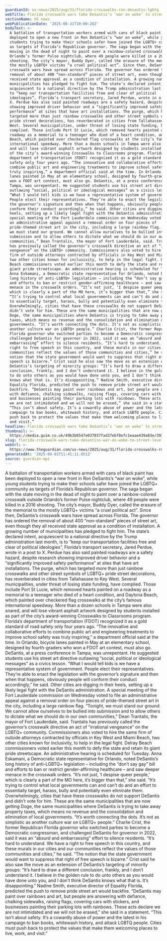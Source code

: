 ```yaml
---
guardianId: us-news/2025/aug/31/florida-crosswalks-ron-desantis-lgbtq
webTitle: Florida crosswalk wars take DeSantis’s ‘war on woke’ to street level
sectionName: US news
webPublicationDate: '2025-08-31T10:00:26Z'
bodyText: >-
  A battalion of transportation workers armed with cans of black paint has been
  deployed to open a new front in Ron DeSantis’s “war on woke”, while young
  students trying to make their schools safer have joined the LGBTQ+ community
  as targets of Florida’s Republican governor. The saga began with the state
  moving in the dead of night to paint over a rainbow-colored crosswalk outside
  Orlando’s former Pulse nightclub, where 49 people were killed in a 2016
  shooting. The city’s mayor, Buddy Dyer, called the erasure of the memorial to
  the mostly LGBTQ+ victims “a cruel political act”. Since then, DeSantis’s
  crosswalk wars have spread across Florida. The governor has ordered the
  removal of about 400 “non-standard” pieces of street art, even though they all
  received state approval as a condition of installation. A growing number of
  municipalities has pledged to fight him. The state’s declared intent,
  acquiescent to a national directive by the Trump administration last month, is
  to “keep our transportation facilities free and clear of political
  ideologies”, Florida’s transport secretary, Jared Perdue, wrote in a post to
  X. Perdue has also said painted roadways are a safety hazard, despite research
  showing improved driver behavior and a “significantly improved safety
  performance” at sites that have art installations. The purge, which has
  targeted more than just rainbow crosswalks and other street symbols of LGBTQ+
  pride street decorations, has reverberated in cities from Tallahassee to Key
  West. Several municipalities, under threat of losing state funding, have
  complied. Those include Port St Lucie, which removed hearts painted on a
  roadway as a memorial to a teenager who died of a heart condition, and Daytona
  Beach, which painted over checkered flag crosswalks at the city’s famous
  international speedway. More than a dozen schools in Tampa were also snared,
  and will lose vibrant asphalt artwork designed by students installed as part
  of the city’s award-winning Crosswalks to Classrooms program. Florida’s
  department of transportation (FDOT) recognized it as a gold standard of road
  safety only four years ago. “The innovative and collaborative efforts to
  combine public art and engineering treatments to improve school safety was
  truly inspiring,” a department official said at the time. In Orlando, bicycle
  lanes painted in May at an elementary school, designed by fourth-graders who
  won a FDOT art contest, must also go. DeSantis, at a press conference in
  Tampa, was unrepentant. He suggested students use his street art directive
  outlawing “social, political or ideological messages” as a civics lesson.
  “What I would tell kids is we have a representative system of government.
  People elect their representatives. They’re able to enact the legislation with
  the governor’s signature and then when that happens, obviously people will
  conform their conduct accordingly,” he said. Other cities are digging in their
  heels, setting up a likely legal fight with the DeSantis administration. A
  special meeting of the Fort Lauderdale commission on Wednesday voted to file
  an administrative appeal against a removal order on four pieces of
  pride-themed street art in the city, including a large rainbow flag. “Tonight,
  we must stand our ground. We cannot allow ourselves to be bullied into
  submission and to allow others to dictate what we should do in our own
  communities,” Dean Trantalis, the mayor of Fort Lauderdale, said. Trantalis
  has previously called the governor’s crosswalk directive an act of “irrational
  vengeance” on the LGBTQ+ community. Commissioners also voted to hire the same
  firm of outside attorneys contracted by officials in Key West and Miami Beach,
  two other cities known for inclusivity, to help in the legal fight. Delray
  Beach commissioners voted earlier this month to defy the state and retain its
  giant pride streetscape. An administrative hearing is scheduled for Tuesday.
  Anna Eskamani, a Democratic state representative for Orlando, noted DeSantis’s
  long history of anti-LGBTQ+ legislation – including the “don’t say gay” bill
  and efforts to ban or restrict gender-affirming healthcare – and saw deeper
  menace in the crosswalk orders. “It’s not just, ‘I despise queer people,’
  which is clearly a part of the MO here, it’s bigger than that,” she said.
  “It’s trying to control what local governments can and can’t do and an effort
  to essentially target, harass, bully and potentially even eliminate them.
  Overwhelmingly, cities that have these crosswalks do not support DeSantis and
  didn’t vote for him. These are the same municipalities that are now getting
  Doge, the same municipalities where DeSantis is trying to take away property
  taxes, which means no revenue and the consolidation and elimination of local
  governments. “It’s worth connecting the dots. It’s not as simplistic as
  another culture war on LGBTQ+ people.” Charlie Crist, the former Republican
  Florida governor who switched parties to become a Democratic congressman, and
  challenged DeSantis for governor in 2022, said it was an “absurd and
  embarrassing” effort to silence residents. “It’s hard to understand. We have a
  right to free speech in this country, and these murals in our cities and our
  communities reflect the values of those communities and cities,” he said. “The
  notion that the state government would want to suppress that right of free
  speech is bizarre.” Crist said he also saw the move as an extension of
  DeSantis’s targeting of minority groups: “It’s hard to draw a different
  conclusion, frankly, and I don’t understand it. I believe in the golden rule
  to do unto others as you would have done unto you, and I don’t think DeSantis
  knows what that is. It’s disappointing.” Nadine Smith, executive director of
  Equality Florida, predicted the push to remove pride street art would
  backfire. “DeSantis may paint over rainbows and art, but people are answering
  with defiance, chalking sidewalks, raising flags, covering cars with stickers,
  and businesses painting their parking lots with rainbows. These acts declare
  we are not intimidated and we will not be erased,” she said in a statement.
  “This isn’t about safety. It’s a cowardly abuse of power and the latest in his
  campaign to ban books, whitewash history, and attack LGBTQ people. Cities must
  push back to protect the values that make them welcoming places to live, work,
  and visit.”
headline: Florida crosswalk wars take DeSantis’s ‘war on woke’ to street level
thumbnail: >-
  https://media.guim.co.uk/49b3b8547e037037fad37ebf8efc1eaae439a83e/393_0_2109_1688/500.jpg
slug: florida-crosswalk-wars-take-desantiss-war-on-woke-to-street-level
webUrl: >-
  https://www.theguardian.com/us-news/2025/aug/31/florida-crosswalks-ron-desantis-lgbtq
generatedAt: '2025-09-01T11:41:11.851Z'
source: guardian-api
---
```

A battalion of transportation workers armed with cans of black paint has been deployed to open a new front in Ron DeSantis’s “war on woke”, while young students trying to make their schools safer have joined the LGBTQ+ community as targets of Florida’s Republican governor. The saga began with the state moving in the dead of night to paint over a rainbow-colored crosswalk outside Orlando’s former Pulse nightclub, where 49 people were killed in a 2016 shooting. The city’s mayor, Buddy Dyer, called the erasure of the memorial to the mostly LGBTQ+ victims “a cruel political act”. Since then, DeSantis’s crosswalk wars have spread across Florida. The governor has ordered the removal of about 400 “non-standard” pieces of street art, even though they all received state approval as a condition of installation. A growing number of municipalities has pledged to fight him. The state’s declared intent, acquiescent to a national directive by the Trump administration last month, is to “keep our transportation facilities free and clear of political ideologies”, Florida’s transport secretary, Jared Perdue, wrote in a post to X. Perdue has also said painted roadways are a safety hazard, despite research showing improved driver behavior and a “significantly improved safety performance” at sites that have art installations. The purge, which has targeted more than just rainbow crosswalks and other street symbols of LGBTQ+ pride street decorations, has reverberated in cities from Tallahassee to Key West. Several municipalities, under threat of losing state funding, have complied. Those include Port St Lucie, which removed hearts painted on a roadway as a memorial to a teenager who died of a heart condition, and Daytona Beach, which painted over checkered flag crosswalks at the city’s famous international speedway. More than a dozen schools in Tampa were also snared, and will lose vibrant asphalt artwork designed by students installed as part of the city’s award-winning Crosswalks to Classrooms program. Florida’s department of transportation (FDOT) recognized it as a gold standard of road safety only four years ago. “The innovative and collaborative efforts to combine public art and engineering treatments to improve school safety was truly inspiring,” a department official said at the time. In Orlando, bicycle lanes painted in May at an elementary school, designed by fourth-graders who won a FDOT art contest, must also go. DeSantis, at a press conference in Tampa, was unrepentant. He suggested students use his street art directive outlawing “social, political or ideological messages” as a civics lesson. “What I would tell kids is we have a representative system of government. People elect their representatives. They’re able to enact the legislation with the governor’s signature and then when that happens, obviously people will conform their conduct accordingly,” he said. Other cities are digging in their heels, setting up a likely legal fight with the DeSantis administration. A special meeting of the Fort Lauderdale commission on Wednesday voted to file an administrative appeal against a removal order on four pieces of pride-themed street art in the city, including a large rainbow flag. “Tonight, we must stand our ground. We cannot allow ourselves to be bullied into submission and to allow others to dictate what we should do in our own communities,” Dean Trantalis, the mayor of Fort Lauderdale, said. Trantalis has previously called the governor’s crosswalk directive an act of “irrational vengeance” on the LGBTQ+ community. Commissioners also voted to hire the same firm of outside attorneys contracted by officials in Key West and Miami Beach, two other cities known for inclusivity, to help in the legal fight. Delray Beach commissioners voted earlier this month to defy the state and retain its giant pride streetscape. An administrative hearing is scheduled for Tuesday. Anna Eskamani, a Democratic state representative for Orlando, noted DeSantis’s long history of anti-LGBTQ+ legislation – including the “don’t say gay” bill and efforts to ban or restrict gender-affirming healthcare – and saw deeper menace in the crosswalk orders. “It’s not just, ‘I despise queer people,’ which is clearly a part of the MO here, it’s bigger than that,” she said. “It’s trying to control what local governments can and can’t do and an effort to essentially target, harass, bully and potentially even eliminate them. Overwhelmingly, cities that have these crosswalks do not support DeSantis and didn’t vote for him. These are the same municipalities that are now getting Doge, the same municipalities where DeSantis is trying to take away property taxes, which means no revenue and the consolidation and elimination of local governments. “It’s worth connecting the dots. It’s not as simplistic as another culture war on LGBTQ+ people.” Charlie Crist, the former Republican Florida governor who switched parties to become a Democratic congressman, and challenged DeSantis for governor in 2022, said it was an “absurd and embarrassing” effort to silence residents. “It’s hard to understand. We have a right to free speech in this country, and these murals in our cities and our communities reflect the values of those communities and cities,” he said. “The notion that the state government would want to suppress that right of free speech is bizarre.” Crist said he also saw the move as an extension of DeSantis’s targeting of minority groups: “It’s hard to draw a different conclusion, frankly, and I don’t understand it. I believe in the golden rule to do unto others as you would have done unto you, and I don’t think DeSantis knows what that is. It’s disappointing.” Nadine Smith, executive director of Equality Florida, predicted the push to remove pride street art would backfire. “DeSantis may paint over rainbows and art, but people are answering with defiance, chalking sidewalks, raising flags, covering cars with stickers, and businesses painting their parking lots with rainbows. These acts declare we are not intimidated and we will not be erased,” she said in a statement. “This isn’t about safety. It’s a cowardly abuse of power and the latest in his campaign to ban books, whitewash history, and attack LGBTQ people. Cities must push back to protect the values that make them welcoming places to live, work, and visit.”
